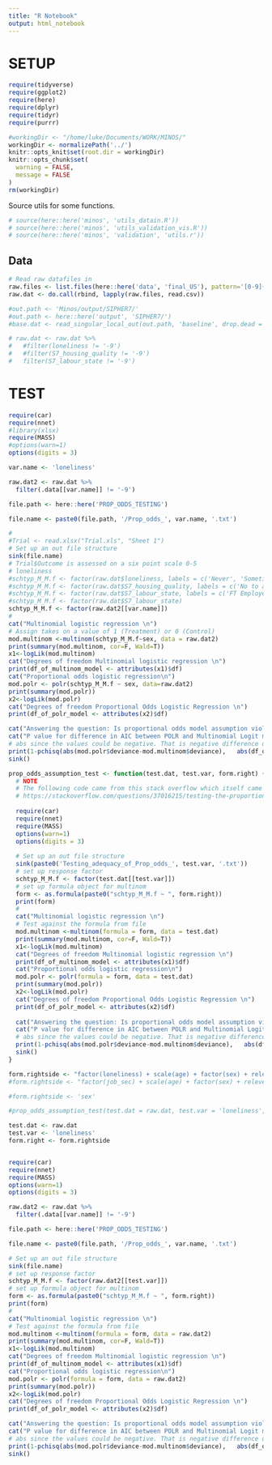```yaml
---
title: "R Notebook"
output: html_notebook
---
```


# SETUP

```r

require(tidyverse)
require(ggplot2)
require(here)
require(dplyr)
require(tidyr)
require(purrr)

#workingDir <- "/home/luke/Documents/WORK/MINOS/"
workingDir <- normalizePath('../')
knitr::opts_knit$set(root.dir = workingDir)
knitr::opts_chunk$set(
  warning = FALSE,
  message = FALSE
)
rm(workingDir)
```

Source utils for some functions.

```r
# source(here::here('minos', 'utils_datain.R'))
# source(here::here('minos', 'utils_validation_vis.R'))
# source(here::here('minos', 'validation', 'utils.r'))
```

## Data

```r
# Read raw datafiles in
raw.files <- list.files(here::here('data', 'final_US'), pattern='[0-9]{4}_US_cohort.csv', full.names = TRUE)
raw.dat <- do.call(rbind, lapply(raw.files, read.csv))

#out.path <- 'Minos/output/SIPHER7/'
#out.path <- here::here('output', 'SIPHER7/')
#base.dat <- read_singular_local_out(out.path, 'baseline', drop.dead = TRUE)

# raw.dat <- raw.dat %>%
#   #filter(loneliness != '-9')
#   #filter(S7_housing_quality != '-9')
#   filter(S7_labour_state != '-9')
```

# TEST


```r
require(car)
require(nnet)
#library(xlsx)
require(MASS)
#options(warn=1)
options(digits = 3)

var.name <- 'loneliness'

raw.dat2 <- raw.dat %>%
  filter(.data[[var.name]] != '-9')

file.path <- here::here('PROP_ODDS_TESTING')

file.name <- paste0(file.path, '/Prop_odds_', var.name, '.txt')

#
#Trial <- read.xlsx("Trial.xls", "Sheet 1")
# Set up an out file structure
sink(file.name)
# Trial$Outcome is assessed on a six point scale 0-5
# loneliness
#schtyp_M_M.f <- factor(raw.dat$loneliness, labels = c('Never', 'Sometimes', 'Often'))
#schtyp_M_M.f <- factor(raw.dat$S7_housing_quality, labels = c('No to all', 'Yes to some', 'Yes to all'))
#schtyp_M_M.f <- factor(raw.dat$S7_labour_state, labels = c('FT Employed', 'PT Employed', 'Job Seeking', 'Family Care', 'Not Working', 'FT Education'))
#schtyp_M_M.f <- factor(raw.dat$S7_labour_state)
schtyp_M_M.f <- factor(raw.dat2[[var.name]])
#
cat("Multinomial logistic regression \n")
# Assign takes on a value of 1 (Treatment) or 0 (Control) 
mod.multinom <-multinom(schtyp_M_M.f~sex, data = raw.dat2)
print(summary(mod.multinom, cor=F, Wald=T))
x1<-logLik(mod.multinom)
cat("Degrees of freedom Multinomial logistic regression \n")
print(df_of_multinom_model <- attributes(x1)$df)
cat("Proportional odds logistic regression\n")
mod.polr <- polr(schtyp_M_M.f ~ sex, data=raw.dat2)
print(summary(mod.polr))
x2<-logLik(mod.polr)
cat("Degrees of freedom Proportional Odds Logistic Regression \n")
print(df_of_polr_model <- attributes(x2)$df)

cat("Answering the question: Is proportional odds model assumption violated\n")
cat("P value for difference in AIC between POLR and Multinomial Logit model\n")
# abs since the values could be negative. That is negative difference of degrees of freedom would produce p=NaN
print(1-pchisq(abs(mod.polr$deviance-mod.multinom$deviance),   abs(df_of_multinom_model-df_of_polr_model)))
sink()
```

```r

prop_odds_assumption_test <- function(test.dat, test.var, form.right) {
  # NOTE
  # The following code came from this stack overflow which itself came from a book:
  # https://stackoverflow.com/questions/37016215/testing-the-proportional-odds-assumption-in-r
  
  require(car)
  require(nnet)
  require(MASS)
  options(warn=1)
  options(digits = 3)
  
  # Set up an out file structure
  sink(paste0('Testing_adequacy_of_Prop_odds_', test.var, '.txt'))
  # set up response factor
  schtyp_M_M.f <- factor(test.dat[[test.var]])
  # set up formula object for multinom
  form <- as.formula(paste0("schtyp_M_M.f ~ ", form.right))
  print(form)
  #
  cat("Multinomial logistic regression \n")
  # Test against the formula from file
  mod.multinom <-multinom(formula = form, data = test.dat)
  print(summary(mod.multinom, cor=F, Wald=T))
  x1<-logLik(mod.multinom)
  cat("Degrees of freedom Multinomial logistic regression \n")
  print(df_of_multinom_model <- attributes(x1)$df)
  cat("Proportional odds logistic regression\n")
  mod.polr <- polr(formula = form, data = test.dat)
  print(summary(mod.polr))
  x2<-logLik(mod.polr)
  cat("Degrees of freedom Proportional Odds Logistic Regression \n")
  print(df_of_polr_model <- attributes(x2)$df)
  
  cat("Answering the question: Is proportional odds model assumption violated\n")
  cat("P value for difference in AIC between POLR and Multinomial Logit model\n")
  # abs since the values could be negative. That is negative difference of degrees of freedom would produce p=NaN
  print(1-pchisq(abs(mod.polr$deviance-mod.multinom$deviance),   abs(df_of_multinom_model-df_of_polr_model)))
  sink()
}
```

```r
form.rightside <- "factor(loneliness) + scale(age) + factor(sex) + relevel(factor(education_state), ref = '3') + relevel(factor(job_sec), ref = '3') + scale(hh_income) + relevel(factor(hh_comp), ref = '3') + relevel(factor(marital_status), ref = 'Partnered') + relevel(factor(ethnicity), ref = 'WBI')"
#form.rightside <- "factor(job_sec) + scale(age) + factor(sex) + relevel(factor(ethnicity), ref = 'WBI') + relevel(factor(region), ref = 'South East') + relevel(factor(education_state), ref = '3')"

#form.rightside <- 'sex'

#prop_odds_assumption_test(test.dat = raw.dat, test.var = 'loneliness', form.right = form.rightside)

test.dat <- raw.dat
test.var <- 'loneliness'
form.right <- form.rightside


require(car)
require(nnet)
require(MASS)
options(warn=1)
options(digits = 3)

raw.dat2 <- raw.dat %>%
  filter(.data[[var.name]] != '-9')

file.path <- here::here('PROP_ODDS_TESTING')

file.name <- paste0(file.path, '/Prop_odds_', var.name, '.txt')

# Set up an out file structure
sink(file.name)
# set up response factor
schtyp_M_M.f <- factor(raw.dat2[[test.var]])
# set up formula object for multinom
form <- as.formula(paste0("schtyp_M_M.f ~ ", form.right))
print(form)
#
cat("Multinomial logistic regression \n")
# Test against the formula from file
mod.multinom <-multinom(formula = form, data = raw.dat2)
print(summary(mod.multinom, cor=F, Wald=T))
x1<-logLik(mod.multinom)
cat("Degrees of freedom Multinomial logistic regression \n")
print(df_of_multinom_model <- attributes(x1)$df)
cat("Proportional odds logistic regression\n")
mod.polr <- polr(formula = form, data = raw.dat2)
print(summary(mod.polr))
x2<-logLik(mod.polr)
cat("Degrees of freedom Proportional Odds Logistic Regression \n")
print(df_of_polr_model <- attributes(x2)$df)

cat("Answering the question: Is proportional odds model assumption violated\n")
cat("P value for difference in AIC between POLR and Multinomial Logit model\n")
# abs since the values could be negative. That is negative difference of degrees of freedom would produce p=NaN
print(1-pchisq(abs(mod.polr$deviance-mod.multinom$deviance),   abs(df_of_multinom_model-df_of_polr_model)))
sink()
```


```r

```

